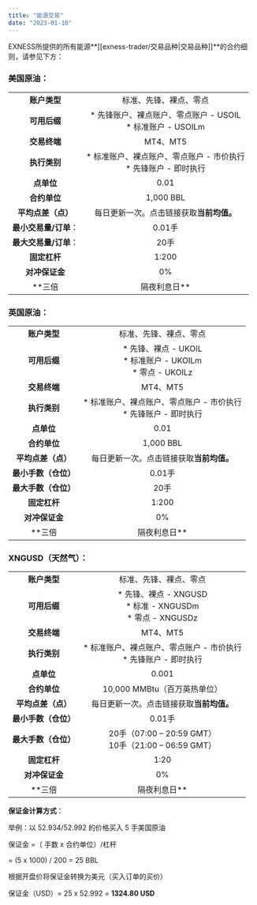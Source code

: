 ```yaml
---
title: "能源交易"
date: "2023-01-10"
---
```


<Ads></Ads> 

EXNESS所提供的所有能源**[[exness-trader/交易品种|交易品种]]**的合约细则，请参见下方：

### **美国原油**： ###

| ||
|:----:|:----:|
|**账户类型** | 标准、先锋、裸点、零点|
| **可用后缀**|* 先锋账户、裸点账户、零点账户 - USOIL<br/>* 标准账户 - USOILm|
|**交易终端** | MT4、MT5|
|**执行类别** | * 标准账户、裸点账户、零点账户 - 市价执行<br/>* 先锋账户 - 即时执行|
| **点单位** |0.01|
|**合约单位** |1,000 BBL |
| **平均点差（点）** |每日更新一次。点击链接获取**当前均值。**|
|**最小交易量/订单**：|0.01手 |
|**最大交易量/订单**：| 20手|
|**固定杠杆** |1:200 |
|**对冲保证金**| 0% |
| **三倍| 隔夜利息日** | 星期五|

### **英国原油**： ###

|||
|:----:|:----:|
|**账户类型**|标准、先锋、裸点、零点 |
|**可用后缀**| * 先锋、裸点 - UKOIL<br/>* 标准账户 - UKOILm<br/>* 零点 - UKOILz|
|**交易终端**| MT4、MT5|
|**执行类别**| * 标准账户、裸点账户、零点账户 - 市价执行<br/>* 先锋账户 - 即时执行|
|**点单位** |0.01|
|**合约单位**|1,000 BBL |
|**平均点差（点）** |每日更新一次。点击链接获取**当前均值。**|
|**最小手数（仓位）**|0.01手 |
|**最大手数（仓位）**| 20手|
|**固定杠杆**|1:200 |
| **对冲保证金**| 0% |
|**三倍| 隔夜利息日** | 星期五|

### **XNGUSD（天然气）**： ###

|| |
|:----:|:----:|
|**账户类型**|标准、先锋、裸点、零点|
|**可用后缀**|* 先锋、裸点 - XNGUSD<br/>* 标准 - XNGUSDm<br/>* 零点 - XNGUSDz |
|**交易终端**|MT4、MT5|
|**执行类别**| * 标准账户、裸点账户、零点账户 - 市价执行<br/>* 先锋账户 - 即时执行 |
|**点单位** | 0.001 |
|**合约单位**| 10,000 MMBtu（百万英热单位）|
|**平均点差（点）** |每日更新一次。点击链接获取**当前均值。**|
|**最小手数（仓位）**| 0.01手 |
|**最大手数（仓位）**|20手（07:00 – 20:59 GMT）<br/> 10手（21:00 – 06:59 GMT） |
|**固定杠杆**|1:20 |
| **对冲保证金**| 0%|
|**三倍| 隔夜利息日** |星期五|

**保证金计算方式**：

举例：以 52.934/52.992 的价格买入 5 手美国原油

保证金 =（ 手数 x 合约单位）/杠杆

 = (5 x 1000) / 200 = 25 BBL

根据开盘价将保证金转换为美元（买入订单的买价）

保证金（USD）= 25 x 52.992 = **1324.80 USD**